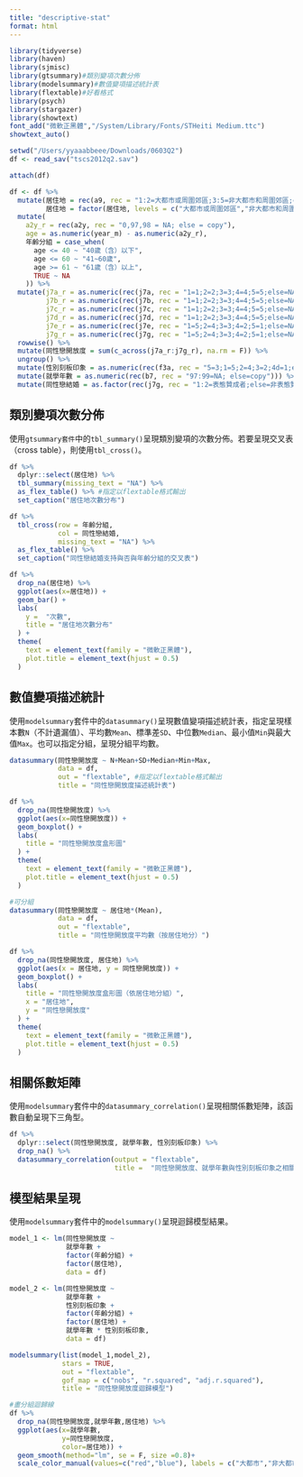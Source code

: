 ```yaml
---
title: "descriptive-stat"
format: html
---
```


```r
library(tidyverse)
library(haven)
library(sjmisc)
library(gtsummary)#類別變項次數分佈
library(modelsummary)#數值變項描述統計表
library(flextable)#好看格式
library(psych)
library(stargazer)
library(showtext)
font_add("微軟正黑體","/System/Library/Fonts/STHeiti Medium.ttc")
showtext_auto()

setwd("/Users/yyaaabbeee/Downloads/0603Q2")
df <- read_sav("tscs2012q2.sav")

attach(df)

df <- df %>%
  mutate(居住地 = rec(a9, rec = "1:2=大都市或周圍郊區;3:5=非大都市和周圍郊區;else=NA"),
         居住地 = factor(居住地, levels = c("大都市或周圍郊區","非大都市和周圍郊區"))) %>%
  mutate(
    a2y_r = rec(a2y, rec = "0,97,98 = NA; else = copy"),
    age = as.numeric(year_m) - as.numeric(a2y_r),
    年齡分組 = case_when(
      age <= 40 ~ "40歲（含）以下",
      age <= 60 ~ "41~60歲",
      age >= 61 ~ "61歲（含）以上",
      TRUE ~ NA
    )) %>%
  mutate(j7a_r = as.numeric(rec(j7a, rec = "1=1;2=2;3=3;4=4;5=5;else=NA")),
         j7b_r = as.numeric(rec(j7b, rec = "1=1;2=2;3=3;4=4;5=5;else=NA")),
         j7c_r = as.numeric(rec(j7c, rec = "1=1;2=2;3=3;4=4;5=5;else=NA")),
         j7d_r = as.numeric(rec(j7d, rec = "1=1;2=2;3=3;4=4;5=5;else=NA")),
         j7e_r = as.numeric(rec(j7e, rec = "1=5;2=4;3=3;4=2;5=1;else=NA")),
         j7g_r = as.numeric(rec(j7g, rec = "1=5;2=4;3=3;4=2;5=1;else=NA"))) %>%
  rowwise() %>%
  mutate(同性戀開放度 = sum(c_across(j7a_r:j7g_r), na.rm = F)) %>%
  ungroup() %>%
  mutate(性別刻板印象 = as.numeric(rec(f3a, rec = "5=3;1=5;2=4;3=2;4d=1;else=NA"))) %>%
  mutate(就學年數 = as.numeric(rec(b7, rec = "97:99=NA; else=copy"))) %>%
  mutate(同性戀結婚 = as.factor(rec(j7g, rec = "1:2=表態贊成者;else=非表態贊成者")))
```

## 類別變項次數分佈

使用`gtsummary套件`中的`tbl_summary()`呈現類別變項的次數分佈。若要呈現交叉表（cross table），則使用`tbl_cross()`。

```r
df %>%
  dplyr::select(居住地) %>%
  tbl_summary(missing_text = "NA") %>%
  as_flex_table() %>% #指定以flextable格式輸出
  set_caption("居住地次數分布")

df %>%
  tbl_cross(row = 年齡分組,
            col = 同性戀結婚,
            missing_text = "NA") %>%
  as_flex_table() %>%
  set_caption("同性戀結婚支持與否與年齡分組的交叉表")

df %>%
  drop_na(居住地) %>%
  ggplot(aes(x=居住地)) +
  geom_bar() +
  labs(
    y =  "次數",
    title = "居住地次數分布"
  ) +
  theme(
    text = element_text(family = "微軟正黑體"),
    plot.title = element_text(hjust = 0.5)
  )
```

## 數值變項描述統計

使用`modelsummary`套件中的`datasummary()`呈現數值變項描述統計表，指定呈現樣本數`N`（不計遺漏值）、平均數`Mean`、標準差`SD`、中位數`Median`、最小值`Min`與最大值`Max`。也可以指定分組，呈現分組平均數。

```r
datasummary(同性戀開放度 ~ N+Mean+SD+Median+Min+Max,
            data = df,
            out = "flextable", #指定以flextable格式輸出
            title = "同性戀開放度描述統計表")

df %>%
  drop_na(同性戀開放度) %>%
  ggplot(aes(x=同性戀開放度)) +
  geom_boxplot() +
  labs(
    title = "同性戀開放度盒形圖"
  ) +
  theme(
    text = element_text(family = "微軟正黑體"),
    plot.title = element_text(hjust = 0.5)
  )

#可分組
datasummary(同性戀開放度 ~ 居住地*(Mean),
            data = df,
            out = "flextable",
            title = "同性戀開放度平均數（按居住地分）")

df %>%
  drop_na(同性戀開放度, 居住地) %>%
  ggplot(aes(x = 居住地, y = 同性戀開放度)) +
  geom_boxplot() +
  labs(
    title = "同性戀開放度盒形圖（依居住地分組）",
    x = "居住地",
    y = "同性戀開放度"
  ) +
  theme(
    text = element_text(family = "微軟正黑體"),
    plot.title = element_text(hjust = 0.5)
  )
```

## 相關係數矩陣

使用`modelsummary`套件中的`datasummary_correlation()`呈現相關係數矩陣，該函數自動呈現下三角型。

```r
df %>%
  dplyr::select(同性戀開放度, 就學年數, 性別刻板印象) %>%
  drop_na() %>%
  datasummary_correlation(output = "flextable",
                          title =  "同性戀開放度、就學年數與性別刻板印象之相關矩陣")
```

## 模型結果呈現

使用`modelsummary`套件中的`modelsummary()`呈現迴歸模型結果。

```r
model_1 <- lm(同性戀開放度 ~ 
              就學年數 +
              factor(年齡分組) +
              factor(居住地),
              data = df)

model_2 <- lm(同性戀開放度 ~ 
              就學年數 +
              性別刻板印象 +
              factor(年齡分組) +
              factor(居住地) +
              就學年數 * 性別刻板印象,
              data = df)

modelsummary(list(model_1,model_2),
             stars = TRUE,
             out = "flextable",
             gof_map = c("nobs", "r.squared", "adj.r.squared"),
             title = "同性戀開放度迴歸模型") 

#畫分組迴歸線
df %>%
  drop_na(同性戀開放度,就學年數,居住地) %>%
  ggplot(aes(x=就學年數,
             y=同性戀開放度,
             color=居住地)) +
  geom_smooth(method="lm", se = F, size =0.8)+
  scale_color_manual(values=c("red","blue"), labels = c("大都市","非大都市"))
```
